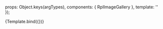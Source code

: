 
<Meta title="Organisms/Image Gallery" />

  props: Object.keys(argTypes),
  components: { RplImageGallery },
  template: '<rpl-image-gallery :galleryData="galleryData" :enlargeText="enlargeText" />'
});

<Canvas>
  <Story
    name="Image gallery"
    args={{
      galleryData: [
        {
          image: 'https://placehold.it/1024x768/900/fff',
          alt: 'A test image',
          title: 'Image title here',
          thumbnail: 'https://placehold.it/604x309/900/fff',
          caption: 'Sed ut perspiciatis unde omnis. Iste natus error sit voluptatem accuntium doloremque laudantium, totam rem aperiam, eaque ipsa quae ab illo inventore veritatis et quasi architecto beatae vitae dicta. Nemo enim ipsam voluptatem quia voluptas sit aspernatur aut odit aut fugit, sed quia consequuntur magni dolores eos qui ratione voluptate.'
        }, {
          image: 'https://placehold.it/1056x540/090/fff',
          alt: 'A test image',
          title: 'Image title here',
          thumbnail: 'https://placehold.it/604x309/090/fff',
          caption: 'Sed ut perspiciatis unde omnis. Iste natus error sit voluptatem accuntium doloremque laudantium, totam rem aperiam, eaque ipsa quae ab illo inventore veritatis et quasi architecto beatae vitae dicta. Nemo enim ipsam voluptatem quia.'
        }, {
          image: 'https://placehold.it/597x843/009/fff',
          alt: 'A test image',
          title: 'Image title here',
          thumbnail: 'https://placehold.it/604x309/009/fff',
          caption: 'Sed ut perspiciatis unde omnis. Iste natus error sit voluptatem accuntium doloremque laudantium, totam rem aperiam, eaque ipsa quae ab illo inventore veritatis et quasi architecto beatae vitae dicta. Nemo enim ipsam voluptatem quia voluptas sit aspernatur aut odit aut fugit, sed quia consequuntur magni dolores eos qui ratione voluptate. Sed ut perspiciatis unde omnis. Iste natus error sit voluptatem accuntium doloremque laudantium, totam rem aperiam, eaque ipsa quae ab illo inventore veritatis et quasi architecto beatae vitae dicta. Nemo enim ipsam voluptatem quia voluptas sit aspernatur aut odit aut fugit, sed quia consequuntur magni dolores eos qui ratione voluptate.'
        }, {
          image: 'https://placehold.it/2560x1880/099/fff',
          alt: 'A test image',
          title: 'Image title here',
          thumbnail: 'https://placehold.it/604x309/099/fff',
          caption: 'A small caption.'
        }, {
          image: 'https://placehold.it/1920x350/909/fff',
          alt: 'A test image',
          title: 'Image title here',
          thumbnail: 'https://placehold.it/604x309/909/fff',
          caption: 'Sed ut perspiciatis unde omnis. Iste natus error sit voluptatem accuntium doloremque laudantium.'
        }, {
          image: 'https://placehold.it/1024x768/990/fff',
          alt: 'A test image',
          title: 'Image title here',
          thumbnail: 'https://placehold.it/604x309/990/fff',
          caption: 'Sed ut perspiciatis unde omnis. Iste natus error sit voluptatem accuntium doloremque laudantium, totam rem aperiam, eaque ipsa quae ab illo inventore veritatis et quasi architecto beatae vitae dicta. Nemo enim.'
        }, {
          image: 'https://placehold.it/1024x768/000/fff',
          alt: 'A test image',
          title: 'Image title here',
          thumbnail: 'https://placehold.it/604x309/000/fff',
          caption: 'Sed ut perspiciatis unde omnis.'
        }
      ],
      enlargeText: 'Click to enlarge'
    }}
  >
    {Template.bind({})}
  </Story>
</Canvas>

<ArgsTable of={RplImageGallery} />
